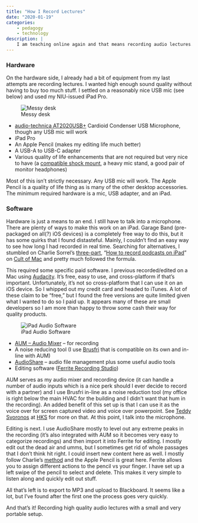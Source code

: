 ```yaml
---
title: "How I Record Lectures"
date: "2020-01-19"
categories: 
    - pedagogy
    - technology
description: |
    I am teaching online again and that means recording audio lectures. A lot has changed (or I perceive it to have changed) since the last time I did this so I endeavored to find a way to record/edit all my lectures on an iPad Pro. To be clear, I made this harder on myself by restricting everything to be done on an iPad. But I want something reasonably portable in case I need to record on the go.
---
```


### Hardware

On the hardware side, I already had a bit of equipment from my last attempts are recording lectures. I wanted high enough sound quality without having to buy too much stuff. I settled on a reasonably nice USB mic (see below) and used my NIU-issued iPad Pro.

:::{.column-body-outset-right}

![Messy desk](../../files/img/hardware.jpg){fig-align="center"}

::: 

* [audio-technica AT2020USB+](https://www.audio-technica.com/cms/wired_mics/5879a6ca22e5aa7e/index.html) Cardioid Condenser USB Microphone, though any USB mic will work
* iPad Pro
* An Apple Pencil (makes my editing life much better)
* A USB-A to USB-C adapter
* Various quality of life enhancements that are not required but very nice to have (a [compatible shock mount](https://www.audio-technica.com/cms/windscreens_mounts/4c067771f9e376ca/index.html), a heavy mic stand, a good pair of monitor headphones)

Most of this isn't strictly necessary. Any USB mic will work. The Apple Pencil is a quality of life thing as is many of the other desktop accessories. The minimum required hardware is a mic, USB adapter, and an iPad.

### Software

Hardware is just a means to an end. I still have to talk into a microphone. There are plenty of ways to make this work on an iPad. Garage Band (pre-packaged on all(?) iOS devices) is a completely free way to do this, but it has some quirks that I found distasteful. Mainly, I couldn't find an easy way to see how long I had recorded in real time. Searching for alternatives, I stumbled on Charlie Sorrel's [three-part](https://www.cultofmac.com/596138/record-podcasts-ipad-only/), "[How to record podcasts on iPad](https://www.cultofmac.com/596728/ipad-podcasting-apps/)" on [Cult of Mac](https://www.cultofmac.com/598570/how-i-edit-podcasts-with-apple-pencil-on-ipad-pro/) and pretty much followed the formula.

This required some specific paid software. I previous recorded/edited on a Mac using [Audacity](https://www.audacityteam.org/). It's free, easy to use, and cross-platform if that's important. Unfortunately, it's not so cross-platform that I can use it on an iOS device. So I whipped out my credit card and headed to iTunes. A lot of these claim to be "free," but I found the free versions are quite limited given what I wanted to do so I paid up. It appears many of these are small developers so I am more than happy to throw some cash their way for quality products.


:::{.column-body-outset-right}

![iPad Audio Software](../../files/img/ipad-audio.jpg){fig-align="center"}

::: 

* [AUM – Audio Mixer](https://itunes.apple.com/us/app/aum-audio-mixer/id1055636344?mt=8&uo=4&at=10l3Wi) -- for recording
* A noise reducing tool (I use [Brusfri](https://itunes.apple.com/us/app/brusfri/id1289165912?mt=8&uo=4&at=10l3Wi) that is compatible on its own and in-line with AUM)
* [AudioShare](https://itunes.apple.com/us/app/audioshare/id543859300?mt=8&uo=4&at=10l3Wi) -- audio file management plus some useful audio tools
* Editing software ([Ferrite Recording Studio](https://itunes.apple.com/us/app/ferrite-recording-studio/id1018780185?mt=8&uo=4&at=10l3Wi))

AUM serves as my audio mixer and recording device (it can handle a number of audio inputs which is a nice perk should I ever decide to record with a partner) and I use Brusfri in-line as a noise reduction tool (my office is right below the main HVAC for the building and I didn't want that hum in the recording). An added benefit of this set up is that I can use it as the voice over for screen captured video and voice over powerpoint. See [Teddy Svoronos](https://teddysvoronos.com/2018/12/04/producing-recording-editing-and-sharing-animated-videos-on-ipad/) at [HKS](https://www.hks.harvard.edu) for more on that. At this point, I talk into the microphone.

Editing is next. I use AudioShare mostly to level out any extreme peaks in the recording (it's also integrated with AUM so it becomes very easy to categorize recordings) and then import it into Ferrite for editing. I mostly edit out the dead air and umms, but I sometimes get rid of whole passages that I don't think hit right. I could insert new content here as well. I mostly follow Charlie's [method](https://www.cultofmac.com/598570/how-i-edit-podcasts-with-apple-pencil-on-ipad-pro/) and the Apple Pencil is great here. Ferrite allows you to assign different actions to the pencil vs your finger. I have set up a left swipe of the pencil to select and delete. This makes it very simple to listen along and quickly edit out stuff.

All that's left is to export to MP3 and upload to Blackboard. It seems like a lot, but I've found after the first one the process goes very quickly.

And that's it! Recording high quality audio lectures with a small and very portable setup.
